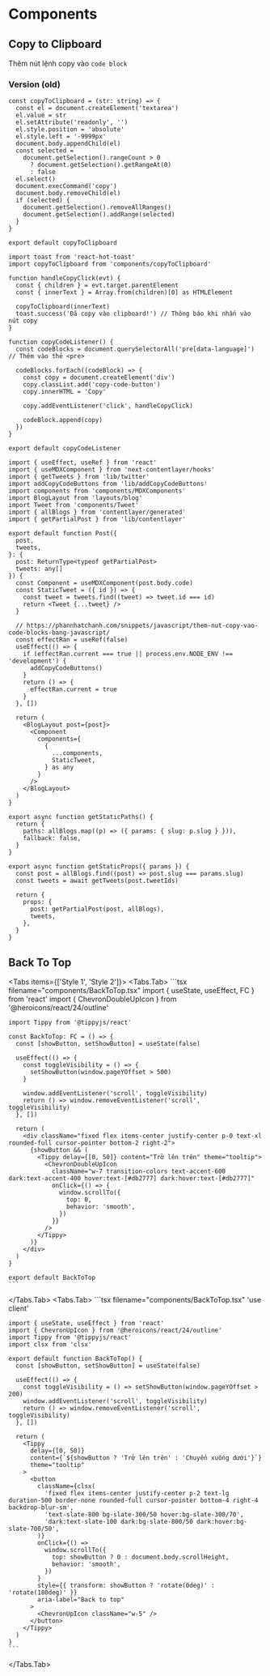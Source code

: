 
# Components

## Copy to Clipboard

Thêm nút lệnh copy vào `code block`

### Version (old)

```tsx filename="components/copyToClipboard.tsx"
const copyToClipboard = (str: string) => {
  const el = document.createElement('textarea')
  el.value = str
  el.setAttribute('readonly', '')
  el.style.position = 'absolute'
  el.style.left = '-9999px'
  document.body.appendChild(el)
  const selected =
    document.getSelection().rangeCount > 0
      ? document.getSelection().getRangeAt(0)
      : false
  el.select()
  document.execCommand('copy')
  document.body.removeChild(el)
  if (selected) {
    document.getSelection().removeAllRanges()
    document.getSelection().addRange(selected)
  }
}

export default copyToClipboard
```

```tsx filename="lib/addCopyCodeButtons.ts"
import toast from 'react-hot-toast'
import copyToClipboard from 'components/copyToClipboard'

function handleCopyClick(evt) {
  const { children } = evt.target.parentElement
  const { innerText } = Array.from(children)[0] as HTMLElement

  copyToClipboard(innerText)
  toast.success('Đã copy vào clipboard!') // Thông báo khi nhấn vào nút copy
}

function copyCodeListener() {
  const codeBlocks = document.querySelectorAll('pre[data-language]') // Thêm vào thẻ <pre>

  codeBlocks.forEach((codeBlock) => {
    const copy = document.createElement('div')
    copy.classList.add('copy-code-button')
    copy.innerHTML = 'Copy'

    copy.addEventListener('click', handleCopyClick)

    codeBlock.append(copy)
  })
}

export default copyCodeListener
```

```tsx {4, 24-33} filename="blog/[slug].tsx"
import { useEffect, useRef } from 'react'
import { useMDXComponent } from 'next-contentlayer/hooks'
import { getTweets } from 'lib/twitter'
import addCopyCodeButtons from 'lib/addCopyCodeButtons'
import components from 'components/MDXComponents'
import BlogLayout from 'layouts/blog'
import Tweet from 'components/Tweet'
import { allBlogs } from 'contentlayer/generated'
import { getPartialPost } from 'lib/contentlayer'

export default function Post({
  post,
  tweets,
}: {
  post: ReturnType<typeof getPartialPost>
  tweets: any[]
}) {
  const Component = useMDXComponent(post.body.code)
  const StaticTweet = ({ id }) => {
    const tweet = tweets.find((tweet) => tweet.id === id)
    return <Tweet {...tweet} />
  }

  // https://phannhatchanh.com/snippets/javascript/them-nut-copy-vao-code-blocks-bang-javascript/
  const effectRan = useRef(false)
  useEffect(() => {
    if (effectRan.current === true || process.env.NODE_ENV !== 'development') {
      addCopyCodeButtons()
    }
    return () => {
      effectRan.current = true
    }
  }, [])

  return (
    <BlogLayout post={post}>
      <Component
        components={
          {
            ...components,
            StaticTweet,
          } as any
        }
      />
    </BlogLayout>
  )
}

export async function getStaticPaths() {
  return {
    paths: allBlogs.map((p) => ({ params: { slug: p.slug } })),
    fallback: false,
  }
}

export async function getStaticProps({ params }) {
  const post = allBlogs.find((post) => post.slug === params.slug)
  const tweets = await getTweets(post.tweetIds)

  return {
    props: {
      post: getPartialPost(post, allBlogs),
      tweets,
    },
  }
}
```

## Back To Top

<Tabs items={['Style 1', 'Style 2']}>
  <Tabs.Tab>
    ```tsx filename="components/BackToTop.tsx"
    import { useState, useEffect, FC } from 'react'
    import { ChevronDoubleUpIcon } from '@heroicons/react/24/outline'

    import Tippy from '@tippyjs/react'

    const BackToTop: FC = () => {
      const [showButton, setShowButton] = useState(false)

      useEffect(() => {
        const toggleVisibility = () => {
          setShowButton(window.pageYOffset > 500)
        }

        window.addEventListener('scroll', toggleVisibility)
        return () => window.removeEventListener('scroll', toggleVisibility)
      }, [])

      return (
        <div className="fixed flex items-center justify-center p-0 text-xl rounded-full cursor-pointer bottom-2 right-2">
          {showButton && (
            <Tippy delay={[0, 50]} content="Trở lên trên" theme="tooltip">
              <ChevronDoubleUpIcon
                className="w-7 transition-colors text-accent-600 dark:text-accent-400 hover:text-[#db2777] dark:hover:text-[#db2777]"
                onClick={() => {
                  window.scrollTo({
                    top: 0,
                    behavior: 'smooth',
                  })
                }}
              />
            </Tippy>
          )}
        </div>
      )
    }

    export default BackToTop
    ```
  </Tabs.Tab>
  <Tabs.Tab>
    ```tsx filename="components/BackToTop.tsx"
    'use client'

    import { useState, useEffect } from 'react'
    import { ChevronUpIcon } from '@heroicons/react/24/outline'
    import Tippy from '@tippyjs/react'
    import clsx from 'clsx'

    export default function BackToTop() {
      const [showButton, setShowButton] = useState(false)

      useEffect(() => {
        const toggleVisibility = () => setShowButton(window.pageYOffset > 200)
        window.addEventListener('scroll', toggleVisibility)
        return () => window.removeEventListener('scroll', toggleVisibility)
      }, [])

      return (
        <Tippy
          delay={[0, 50]}
          content={`${showButton ? 'Trở lên trên' : 'Chuyển xuống dưới'}`}
          theme="tooltip"
        >
          <button
            className={clsx(
              'fixed flex items-center justify-center p-2 text-lg duration-500 border-none rounded-full cursor-pointer bottom-4 right-4 backdrop-blur-sm',
              'text-slate-800 bg-slate-300/50 hover:bg-slate-300/70',
              'dark:text-slate-100 dark:bg-slate-800/50 dark:hover:bg-slate-700/50',
            )}
            onClick={() =>
              window.scrollTo({
                top: showButton ? 0 : document.body.scrollHeight,
                behavior: 'smooth',
              })
            }
            style={{ transform: showButton ? 'rotate(0deg)' : 'rotate(180deg)' }}
            aria-label="Back to top"
          >
            <ChevronUpIcon className="w-5" />
          </button>
        </Tippy>
      )
    }
    ```
  </Tabs.Tab>
</Tabs>

